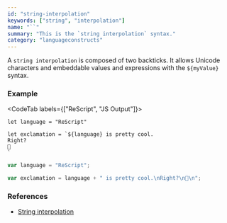 ```yaml
---
id: "string-interpolation"
keywords: ["string", "interpolation"]
name: "``"
summary: "This is the `string interpolation` syntax."
category: "languageconstructs"
---
```


A `string interpolation` is composed of two backticks. It allows Unicode characters and embeddable values and expressions with the `${myValue}` syntax.

### Example

<CodeTab labels={["ReScript", "JS Output"]}>

```res
let language = "ReScript"

let exclamation = `${language} is pretty cool.
Right?
🎉
`
```

```js
var language = "ReScript";

var exclamation = language + " is pretty cool.\nRight?\n🎉\n";
```

</CodeTab>

### References

- [String interpolation](/docs/manual/latest/primitive-types#string-interpolation)

